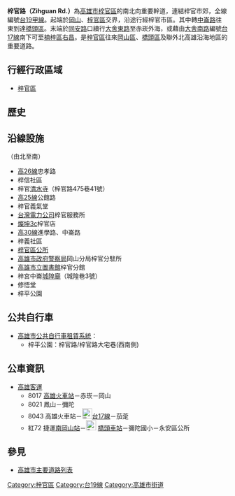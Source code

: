 {{multiple issues|
{{Unreferenced|time=2014-04-03T22:50:00+00:00}}
{{refimprove|time=2014-04-03}}
}}
{{Infobox TwRoad2|
|bgcolorh=DARKGREEN
|colorh=white
|code=
|name=梓官路
|enname=Zihguan Rd.
|level=省道[[File:TW_PHW19a.svg|23px]]
|length=
|sec=
|lastext=
|line=
|start=[[岡山區|岡山]]、[[梓官區|梓官區]]交界
|end=[[同安路_(梓官區)|同安路]]
|junc=[[忠孝路_(梓官區)|忠孝路]]、[[公館路_(梓官區)|公館路]]、<br>[[進學路_(梓官區)|進學路]]、[[中崙路_(梓官區)|中崙路]]
|img=
|cap=
|size=
|left=石潭路
|right=大舍東路
|leftlink=石潭路 (岡山區)
|leftdirection=N
|rightlink=大舍路
|rightdirection=S
|SN=[[台19線#甲線|台19甲線]]<br>（[[石潭路_(岡山區)|石潭路]]－'''梓官路'''－[[大舍路|大舍東路]]）
|SNtype=ph
|SNNum=19a
|SN2=
|SN2type=
|SN2Num=
|SN3=
|SN3type=
|SN3Num=
}}
'''梓官路（Zihguan Rd.）'''為[[高雄市|高雄市]][[梓官區|梓官區]]的南北向重要幹道，連結梓官市郊，全線編號[[台19線#甲線|台19甲線]]。起端於[[岡山區|岡山]]、[[梓官區|梓官區]]交界，沿途行經梓官市區。其中轉[[中崙路_(梓官區)|中崙路]]往東到達[[橋頭區|橋頭區]]。末端於[[同安路_(梓官區)|同安路]]口續行[[大舍路|大舍東路]]至赤崁外海，或藉由[[大舍路|大舍南路]]編號[[台17線|台17線]]南下可至[[楠梓區|楠梓區]][[右昌|右昌]]。是[[梓官區|梓官區]]往來[[岡山區|岡山區]]、[[橋頭區|橋頭區]]及聯外北高雄沿海地區的重要道路。

== 行經行政區域 ==
* [[梓官區|梓官區]]

== 歷史 ==
{{expand section}}

== 沿線設施 ==
（由北至南）
* [[高雄市鄉道列表|高26線]]忠孝路
* 梓信社區
* 梓官[[清水寺|清水寺]]（梓官路475巷41號）
* [[高雄市鄉道列表|高25線]]公館路
* 梓官義氣堂
* [[台灣電力公司|台灣電力公司]]梓官服務所
* [[燦坤|燦坤3c]]梓官店
* [[高雄市鄉道列表|高30線]]進學路、中崙路
* 梓義社區
* [https://web.archive.org/web/20100325145411/http://www.tzukuan.gov.tw/ 梓官區公所]
* [[高雄市政府警察局|高雄市政府警察局]]岡山分局梓官分駐所
* [[高雄市立圖書館|高雄市立圖書館]]梓官分館
* 梓宮中崙[[城隍廟|城隍廟]]（城隍巷3號）
* 修悟堂
* 梓平公園
== 公共自行車 ==
* [[高雄市公共自行車租賃系統|高雄市公共自行車租賃系統]]：
** 梓平公園：梓官路/梓官路大宅巷(西南側)

== 公車資訊 ==
* [[高雄客運|高雄客運]]
** 8017 [[高雄火車站|高雄火車站]]－赤崁－岡山
** 8021 鳳山－彌陀
** 8043 高雄火車站－[[File:TW_PHW17.svg|23px]][[台17線|台17線]]－茄萣
** 紅72 <!-- 注释出：[[File:Kaohsiung_Metro_Logo(Logo_Only).svg|25px]] -->捷運[[南岡山站|南岡山站]]－[[File:ROC_Taiwan_Railways_Administration_Logo.svg|23px]]<!-- 注释出：[[File:Kaohsiung_Metro_Logo(Logo_Only).svg|25px]] -->[[橋頭車站_(台灣)|橋頭車站]]－彌陀國小－永安區公所

== 參見 ==
* [[高雄市主要道路列表|高雄市主要道路列表]]

{{高雄市重要道路}}

{{DEFAULTSORT:梓官路}}
[[Category:梓官區|Category:梓官區]]
[[Category:台19線|Category:台19線]]
[[Category:高雄市街道|Category:高雄市街道]]


{{TW-road-stub}}